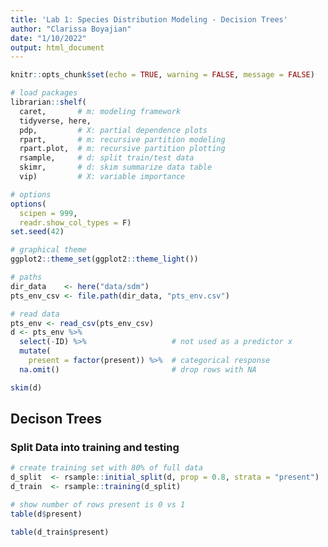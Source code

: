```yaml
---
title: 'Lab 1: Species Distribution Modeling - Decision Trees'
author: "Clarissa Boyajian"
date: "1/10/2022"
output: html_document
---
```


```r
knitr::opts_chunk$set(echo = TRUE, warning = FALSE, message = FALSE)

# load packages
librarian::shelf(
  caret,       # m: modeling framework
  tidyverse, here, 
  pdp,         # X: partial dependence plots
  rpart,       # m: recursive partition modeling
  rpart.plot,  # m: recursive partition plotting
  rsample,     # d: split train/test data
  skimr,       # d: skim summarize data table
  vip)         # X: variable importance

# options
options(
  scipen = 999,
  readr.show_col_types = F)
set.seed(42)

# graphical theme
ggplot2::theme_set(ggplot2::theme_light())

# paths
dir_data    <- here("data/sdm")
pts_env_csv <- file.path(dir_data, "pts_env.csv")

# read data
pts_env <- read_csv(pts_env_csv)
d <- pts_env %>% 
  select(-ID) %>%                   # not used as a predictor x
  mutate(
    present = factor(present)) %>%  # categorical response
  na.omit()                         # drop rows with NA

skim(d)
```


## Decison Trees

### Split Data into training and testing

```r
# create training set with 80% of full data
d_split  <- rsample::initial_split(d, prop = 0.8, strata = "present")
d_train  <- rsample::training(d_split)

# show number of rows present is 0 vs 1
table(d$present)
```

```r
table(d_train$present)
```


